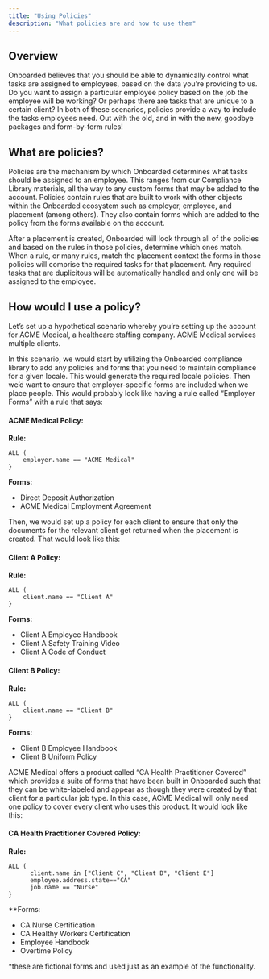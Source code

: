 ```yaml
---
title: "Using Policies"
description: "What policies are and how to use them"
---
```


## Overview
Onboarded believes that you should be able to dynamically control what tasks are assigned to employees, based on the data you’re providing to us. Do you want to assign a particular employee policy based on the job the employee will be working? Or perhaps there are tasks that are unique to a certain client? In both of these scenarios, policies provide a way to include the tasks employees need. Out with the old, and in with the new, goodbye packages and form-by-form rules! 

## What are policies?
Policies are the mechanism by which Onboarded determines what tasks should be assigned to an employee. This ranges from our Compliance Library materials, all the way to any custom forms that may be added to the account. Policies contain rules that are built to work with other objects within the Onboarded ecosystem such as employer, employee, and placement (among others). They also contain forms which are added to the policy from the forms available on the account. 

After a placement is created, Onboarded will look through all of the policies and based on the rules in those policies, determine which ones match. When a rule, or many rules, match the placement context the forms in those policies will comprise the required tasks for that placement. Any required tasks that are duplicitous will be automatically handled and only one will be assigned to the employee. 

## How would I use a policy? 
Let’s set up a hypothetical scenario whereby you’re setting up the account for ACME Medical, a healthcare staffing company. ACME Medical services multiple clients. 

In this scenario, we would start by utilizing the Onboarded compliance library to add any policies and forms that you need to maintain compliance for a given locale. This would generate the required locale policies. Then we’d want to ensure that employer-specific forms are included when we place people. This would probably look like having a rule called “Employer Forms” with a rule that says:

#### ACME Medical Policy:

**Rule:**
```EditorConfig
ALL (
	employer.name == "ACME Medical"
}
```
**Forms:**
- Direct Deposit Authorization
- ACME Medical Employment Agreement

Then, we would set up a policy for each client to ensure that only the documents for the relevant client get returned when the placement is created. That would look like this:

#### Client A Policy: 
**Rule:**
```EditorConfig
ALL (
	client.name == "Client A"
}
```
**Forms:**
- Client A Employee Handbook
- Client A Safety Training Video
- Client A Code of Conduct

#### Client B Policy: 
**Rule:**
```EditorConfig
ALL (
	client.name == "Client B"
}
```
**Forms:**
- Client B Employee Handbook
- Client B Uniform Policy

ACME Medical offers a product called “CA Health Practitioner Covered” which provides a suite of forms that have been built in Onboarded such that they can be white-labeled and appear as though they were created by that client for a particular job type. In this case, ACME Medical will only need one policy to cover every client who uses this product. It would look like this:

#### CA Health Practitioner Covered Policy: 
**Rule:**
```EditorConfig
ALL (
	  client.name in ["Client C", "Client D", "Client E"]
      employee.address.state=="CA"
      job.name == "Nurse"
}
```
**Forms:
- CA Nurse Certification
- CA Healthy Workers Certification
- Employee Handbook
- Overtime Policy

*these are fictional forms and used just as an example of the functionality. 

